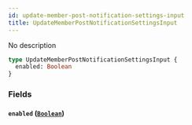 ```yaml
---
id: update-member-post-notification-settings-input
title: UpdateMemberPostNotificationSettingsInput
---
```


No description

```graphql
type UpdateMemberPostNotificationSettingsInput {
  enabled: Boolean
}
```

### Fields

#### `enabled` ([`Boolean`](/docs/graphql/scalars/boolean))
